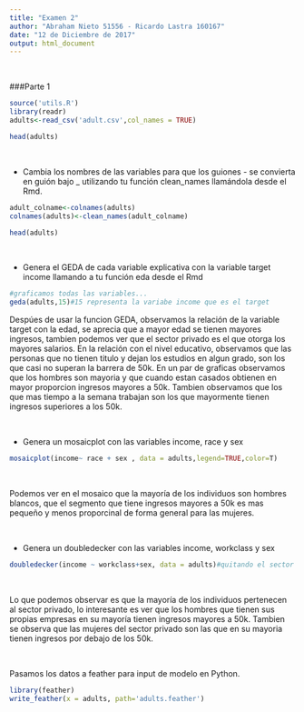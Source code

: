 ```yaml
---
title: "Examen 2"
author: "Abraham Nieto 51556 - Ricardo Lastra 160167"
date: "12 de Diciembre de 2017"
output: html_document
---
```


&nbsp;

###Parte 1

```r
source('utils.R')
library(readr)
adults<-read_csv('adult.csv',col_names = TRUE)

head(adults)
```

&nbsp;


+ Cambia los nombres de las variables para que los guiones - se convierta en guión bajo _ utilizando tu función clean_names llamándola desde el Rmd.

```r

adult_colname<-colnames(adults)
colnames(adults)<-clean_names(adult_colname)

head(adults)
```

&nbsp;

+ Genera el GEDA de cada variable explicativa con la variable target income llamando a tu función eda desde el Rmd

```r
#graficamos todas las variables...
geda(adults,15)#15 representa la variabe income que es el target
```

Despúes de usar la funcion GEDA, observamos la relación de la variable target con la edad, se aprecia que a mayor edad se tienen mayores ingresos, tambien podemos ver que el sector privado es el que otorga los mayores salarios. En la relación con el nivel educativo, observamos que las personas que no tienen titulo y dejan los estudios en algun grado, son los que casi no superan la barrera de 50k. En un par de graficas observamos que los hombres son mayoria y que cuando estan casados obtienen en mayor proporcion ingresos mayores a 50k. Tambien observamos que los que mas tiempo a la semana trabajan son los que mayormente tienen ingresos superiores a los 50k.

&nbsp;

+ Genera un mosaicplot con las variables income, race y sex

```r
mosaicplot(income~ race + sex , data = adults,legend=TRUE,color=T)
```

&nbsp;

Podemos ver en el mosaico que la mayoría de los individuos son hombres blancos, que el segmento que tiene ingresos mayores a 50k es mas pequeño y menos proporcinal de forma general para las mujeres.

&nbsp;

+ Genera un doubledecker con las variables income, workclass y sex

```r
doubledecker(income ~ workclass+sex, data = adults)#quitando el sector privado para mejor visualización
```

&nbsp;

Lo que podemos observar es que  la mayoría de los individuos pertenecen al sector privado, lo interesante es ver que los hombres que tienen sus propias empresas en su mayoría tienen ingresos mayores a 50k. Tambien se observa que las mujeres del sector privado son las que en su mayoria tienen ingresos por debajo de los 50k.

&nbsp;

Pasamos los datos a feather para input de modelo en Python.

```r
library(feather)
write_feather(x = adults, path='adults.feather')
```

